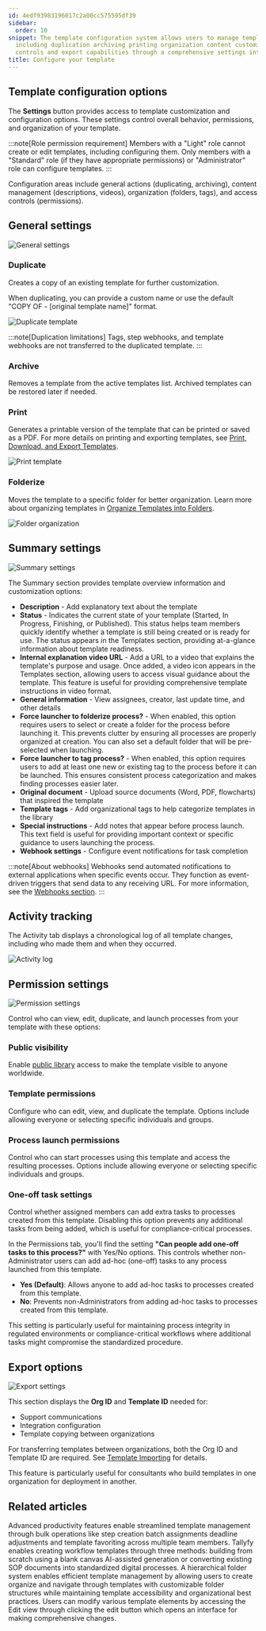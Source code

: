 ```yaml
---
id: 4edf93983196017c2a00cc575595df39
sidebar:
  order: 10
snippet: The template configuration system allows users to manage template settings
  including duplication archiving printing organization content customization permission
  controls and export capabilities through a comprehensive settings interface.
title: Configure your template
---
```


## Template configuration options

The **Settings** button provides access to template customization and configuration options. These settings control overall behavior, permissions, and organization of your template.

:::note[Role permission requirement]
Members with a "Light" role cannot create or edit templates, including configuring them. Only members with a "Standard" role (if they have appropriate permissions) or "Administrator" role can configure templates.
:::

Configuration areas include general actions (duplicating, archiving), content management (descriptions, videos), organization (folders, tags), and access controls (permissions).

## General settings

![General settings](https://screenshots.tallyfy.com/tallyfy%2Fpro%2Fdesktop-light-configure-template-general-settings.png)

### Duplicate

Creates a copy of an existing template for further customization.

When duplicating, you can provide a custom name or use the default "COPY OF - [original template name]" format.

![Duplicate template](https://screenshots.tallyfy.com/tallyfy%2Fpro%2Fdesktop-light-configure-template-duplicate.png)

:::note[Duplication limitations]
Tags, step webhooks, and template webhooks are not transferred to the duplicated template.
:::

### Archive

Removes a template from the active templates list. Archived templates can be restored later if needed.

### Print

Generates a printable version of the template that can be printed or saved as a PDF. For more details on printing and exporting templates, see [Print, Download, and Export Templates](/products/pro/documenting/templates/print-download-export-templates/).

![Print template](https://screenshots.tallyfy.com/tallyfy%2Fpro%2Fdesktop-light-configure-template-print.png)

### Folderize

Moves the template to a specific folder for better organization. Learn more about organizing templates in [Organize Templates into Folders](/products/pro/documenting/templates/organize-templates-into-folders/).

![Folder organization](https://screenshots.tallyfy.com/tallyfy%2Fpro%2Fdesktop-light-configure-template-folder.png)

## Summary settings

![Summary settings](https://screenshots.tallyfy.com/tallyfy%2Fpro%2Fdesktop-light-configure-template-summary.png)

The Summary section provides template overview information and customization options:

* **Description** - Add explanatory text about the template
* **Status** - Indicates the current state of your template (Started, In Progress, Finishing, or Published). This status helps team members quickly identify whether a template is still being created or is ready for use. The status appears in the Templates section, providing at-a-glance information about template readiness.
* **Internal explanation video URL** - Add a URL to a video that explains the template's purpose and usage. Once added, a video icon appears in the Templates section, allowing users to access visual guidance about the template. This feature is useful for providing comprehensive template instructions in video format.
* **General information** - View assignees, creator, last update time, and other details
* **Force launcher to folderize process?** - When enabled, this option requires users to select or create a folder for the process before launching it. This prevents clutter by ensuring all processes are properly organized at creation. You can also set a default folder that will be pre-selected when launching.
* **Force launcher to tag process?** - When enabled, this option requires users to add at least one new or existing tag to the process before it can be launched. This ensures consistent process categorization and makes finding processes easier later.
* **Original document** - Upload source documents (Word, PDF, flowcharts) that inspired the template
* **Template tags** - Add organizational tags to help categorize templates in the library
* **Special instructions** - Add notes that appear before process launch. This text field is useful for providing important context or specific guidance to users launching the process.
* **Webhook settings** - Configure event notifications for task completion

:::note[About webhooks]
Webhooks send automated notifications to external applications when specific events occur. They function as event-driven triggers that send data to any receiving URL. For more information, see the [Webhooks section](/products/pro/integrations/webhooks/).
:::

## Activity tracking

The Activity tab displays a chronological log of all template changes, including who made them and when they occurred.

![Activity log](https://screenshots.tallyfy.com/tallyfy%2Fpro%2Fdesktop-light-configure-template-activity.png)

## Permission settings

![Permission settings](https://screenshots.tallyfy.com/tallyfy%2Fpro%2Fdesktop-light-configure-template-permissions.png)

Control who can view, edit, duplicate, and launch processes from your template with these options:

### Public visibility

Enable [public library](/products/pro/documenting/templates/how-to-make-my-tallyfy-template-public/) access to make the template visible to anyone worldwide.

### Template permissions

Configure who can edit, view, and duplicate the template. Options include allowing everyone or selecting specific individuals and groups.

### Process launch permissions

Control who can start processes using this template and access the resulting processes. Options include allowing everyone or selecting specific individuals and groups.

### One-off task settings

Control whether assigned members can add extra tasks to processes created from this template. Disabling this option prevents any additional tasks from being added, which is useful for compliance-critical processes.

In the Permissions tab, you'll find the setting **"Can people add one-off tasks to this process?"** with Yes/No options. This controls whether non-Administrator users can add ad-hoc (one-off) tasks to any process launched from this template.

- **Yes (Default)**: Allows anyone to add ad-hoc tasks to processes created from this template.
- **No**: Prevents non-Administrators from adding ad-hoc tasks to processes created from this template.

This setting is particularly useful for maintaining process integrity in regulated environments or compliance-critical workflows where additional tasks might compromise the standardized procedure.

## Export options

![Export settings](https://screenshots.tallyfy.com/tallyfy%2Fpro%2Fdesktop-light-configure-template-tools.png)

This section displays the **Org ID** and **Template ID** needed for:
* Support communications
* Integration configuration
* Template copying between organizations

For transferring templates between organizations, both the Org ID and Template ID are required. See [Template Importing](/products/pro/documenting/templates/import-feature/) for details.

This feature is particularly useful for consultants who build templates in one organization for deployment in another.


## Related articles
<CardGrid>
<LinkTitleCard header="<b>Templates > Template Tools</b>" href="/products/pro/documenting/templates/how-can-power-tools-enhance-my-tallyfy-experience/" > Advanced productivity features enable streamlined template management through bulk operations like step creation batch assignments deadline adjustments and template favoriting across multiple team members. </LinkTitleCard>
<LinkTitleCard header="<b>Templates > Create a template</b>" href="/products/pro/documenting/templates/create-template/" > Tallyfy enables creating workflow templates through three methods: building from scratch using a blank canvas AI-assisted generation or converting existing SOP documents into standardized digital processes. </LinkTitleCard>
<LinkTitleCard header="<b>Templates > Organize templates into folders</b>" href="/products/pro/documenting/templates/organize-templates-into-folders/" > A hierarchical folder system enables efficient template management by allowing users to create organize and navigate through templates with customizable folder structures while maintaining template accessibility and organizational best practices. </LinkTitleCard>
<LinkTitleCard header="<b>Templates > Edit a template</b>" href="/products/pro/documenting/templates/edit-templates/" > Users can modify various template elements by accessing the Edit view through clicking the edit button which opens an interface for making comprehensive changes. </LinkTitleCard>
</CardGrid>